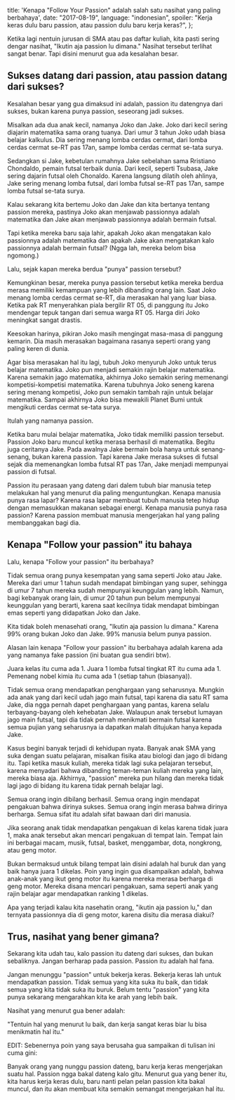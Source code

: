   title:
    'Kenapa "Follow Your Passion" adalah salah satu nasihat yang paling berbahaya',
  date: "2017-08-19",
  language: "indonesian",
  spoiler: "Kerja keras dulu baru passion, atau passion dulu baru kerja keras?",
};

Ketika lagi nentuin jurusan di SMA atau pas daftar kuliah, kita pasti sering dengar nasihat, "Ikutin aja passion lu dimana." Nasihat tersebut terlihat sangat benar. Tapi disini menurut gua ada kesalahan besar.

## Sukses datang dari passion, atau passion datang dari sukses?

Kesalahan besar yang gua dimaksud ini adalah, passion itu datengnya dari sukses, bukan karena punya passion, seseorang jadi sukses.

Misalkan ada dua anak kecil, namanya Joko dan Jake. Joko dari kecil sering diajarin matematika sama orang tuanya. Dari umur 3 tahun Joko udah biasa belajar kalkulus. Dia sering menang lomba cerdas cermat, dari lomba cerdas cermat se-RT pas 17an, sampe lomba cerdas cermat se-tata surya.

Sedangkan si Jake, kebetulan rumahnya Jake sebelahan sama Rristiano Chondaldo, pemain futsal terbaik dunia. Dari kecil, seperti Tsubasa, Jake sering dajarin futsal oleh Chonaldo. Karena langsung dilatih oleh ahlinya, Jake sering menang lomba futsal, dari lomba futsal se-RT pas 17an, sampe lomba futsal se-tata surya.

Kalau sekarang kita bertemu Joko dan Jake dan kita bertanya tentang passion mereka, pastinya Joko akan menjawab passionnya adalah matematika dan Jake akan menjawab passionnya adalah bermain futsal.

Tapi ketika mereka baru saja lahir, apakah Joko akan mengatakan kalo passionnya adalah matematika dan apakah Jake akan mengatakan kalo passionnya adalah bermain futsal? (Ngga lah, mereka belom bisa ngomong.)

Lalu, sejak kapan mereka berdua "punya" passion tersebut?

Kemungkinan besar, mereka punya passion tersebut ketika mereka berdua merasa memiliki kemampuan yang lebih dibanding orang lain. Saat Joko menang lomba cerdas cermat se-RT, dia merasakan hal yang luar biasa. Ketika pak RT menyerahkan piala bergilir RT 05, di panggung itu Joko mendengar tepuk tangan dari semua warga RT 05. Harga diri Joko meningkat sangat drastis.

Keesokan harinya, pikiran Joko masih mengingat masa-masa di panggung kemarin. Dia masih merasakan bagaimana rasanya seperti orang yang paling keren di dunia.

Agar bisa merasakan hal itu lagi, tubuh Joko menyuruh Joko untuk terus belajar matematika. Joko pun menjadi semakin rajin belajar matematika. Karena semakin jago matematika, akhirnya Joko semakin sering memenangi kompetisi-kompetisi matematika. Karena tubuhnya Joko seneng karena sering menang kompetisi, Joko pun semakin tambah rajin untuk belajar matematika. Sampai akhirnya Joko bisa mewakili Planet Bumi untuk mengikuti cerdas cermat se-tata surya.

Itulah yang namanya passion.

Ketika baru mulai belajar matematika, Joko tidak memiliki passion tersebut. Passion Joko baru muncul ketika merasa berhasil di matematika. Begitu juga ceritanya Jake. Pada awalnya Jake bermain bola hanya untuk senang-senang, bukan karena passion. Tapi karena Jake merasa sukses di futsal sejak dia memenangkan lomba futsal RT pas 17an, Jake menjadi mempunyai passion di futsal.

Passion itu perasaan yang dateng dari dalem tubuh biar manusia tetep melakukan hal yang menurut dia paling menguntungkan. Kenapa manusia punya rasa lapar? Karena rasa lapar membuat tubuh manusia tetep hidup dengan memasukkan makanan sebagai energi. Kenapa manusia punya rasa passion? Karena passion membuat manusia mengerjakan hal yang paling membanggakan bagi dia.

## Kenapa "Follow your passion" itu bahaya

Lalu, kenapa "Follow your passion" itu berbahaya?

Tidak semua orang punya kesempatan yang sama seperti Joko atau Jake. Mereka dari umur 1 tahun sudah mendapat bimbingan yang super, sehingga di umur 7 tahun mereka sudah mempunyai keunggulan yang lebih. Namun, bagi kebanyak orang lain, di umur 20 tahun pun belum mempunyai keunggulan yang berarti, karena saat kecilnya tidak mendapat bimbingan emas seperti yang didapatkan Joko dan Jake.

Kita tidak boleh menasehati orang, "Ikutin aja passion lu dimana." Karena 99% orang bukan Joko dan Jake. 99% manusia belum punya passion.

Alasan lain kenapa "Follow your passion" itu berbahaya adalah karena ada yang namanya fake passion (ini buatan gua sendiri btw).

Juara kelas itu cuma ada 1. Juara 1 lomba futsal tingkat RT itu cuma ada 1. Pemenang nobel kimia itu cuma ada 1 (setiap tahun (biasanya)).

Tidak semua orang mendapatkan penghargaan yang seharusnya. Mungkin ada anak yang dari kecil udah jago main futsal, tapi karena dia satu RT sama Jake, dia ngga pernah dapet penghargaan yang pantas, karena selalu terbayang-bayang oleh kehebatan Jake. Walaupun anak tersebut lumayan jago main futsal, tapi dia tidak pernah menikmati bermain futsal karena semua pujian yang seharusnya ia dapatkan malah ditujukan hanya kepada Jake.

Kasus begini banyak terjadi di kehidupan nyata. Banyak anak SMA yang suka dengan suatu pelajaran, misalkan fisika atau biologi dan jago di bidang itu. Tapi ketika masuk kuliah, mereka tidak lagi suka pelajaran tersebut, karena menyadari bahwa dibanding teman-teman kuliah mereka yang lain, mereka biasa aja. Akhirnya, "passion" mereka pun hilang dan mereka tidak lagi jago di bidang itu karena tidak pernah belajar lagi.

Semua orang ingin dibilang berhasil. Semua orang ingin mendapat pengakuan bahwa dirinya sukses. Semua orang ingin merasa bahwa dirinya berharga. Semua sifat itu adalah sifat bawaan dari diri manusia.

Jika seorang anak tidak mendapatkan pengakuan di kelas karena tidak juara 1, maka anak tersebut akan mencari pengakuan di tempat lain. Tempat lain ini berbagai macam, musik, futsal, basket, menggambar, dota, nongkrong, atau geng motor.

Bukan bermaksud untuk bilang tempat lain disini adalah hal buruk dan yang baik hanya juara 1 dikelas. Poin yang ingin gua disampaikan adalah, bahwa anak-anak yang ikut geng motor itu karena mereka merasa berharga di geng motor. Mereka disana mencari pengakuan, sama seperti anak yang rajin belajar agar mendapatkan ranking 1 dikelas.

Apa yang terjadi kalau kita nasehatin orang, "ikutin aja passion lu," dan ternyata passionnya dia di geng motor, karena disitu dia merasa diakui?

## Trus, nasihat yang bener gimana?

Sekarang kita udah tau, kalo passion itu dateng dari sukses, dan bukan sebaliknya. Jangan berharap pada passion. Passion itu adalah hal fana.

Jangan menunggu "passion" untuk bekerja keras. Bekerja keras lah untuk mendapatkan passion. Tidak semua yang kita suka itu baik, dan tidak semua yang kita tidak suka itu buruk. Belum tentu "passion" yang kita punya sekarang mengarahkan kita ke arah yang lebih baik.

Nasihat yang menurut gua bener adalah:

"Tentuin hal yang menurut lu baik, dan kerja sangat keras biar lu bisa menikmatin hal itu."

EDIT:
Sebenernya poin yang saya berusaha gua sampaikan di tulisan ini cuma gini:

Banyak orang yang nunggu passion dateng, baru kerja keras mengerjakan suatu hal. Passion ngga bakal dateng kalo gitu. Menurut gua yang bener itu, kita harus kerja keras dulu, baru nanti pelan pelan passion kita bakal muncul, dan itu akan membuat kita semakin semangat mengerjakan hal itu.


